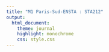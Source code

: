 ```yaml
---
title: "M1 Paris-Sud-ENSTA : STA212"
output:
  html_document:
    theme: journal
    highlight: monochrome
    css: style.css
---
```


<!-- [Introduction : supports](http://masedki.github.io/enseignements/sta212/intro_slides.pdf) -->

<!-- [Arbres de décision uniques et agrégation de modèles](http://masedki.github.io/enseignements/pdfs/arbres_agregation.pdf) -->

<!-- [Introduction : TP](http://masedki.github.io/enseignements/sta212/tp_intro.pdf)  -->
<!-- [Corrigé](http://masedki.github.io/enseignements/sta212/tp_intro.R) -->

<!-- [Code : arbres de décision  pour la régression](http://masedki.github.io/enseignements/rcode/rpart_insurance.R) -->

<!-- [Code : arbres de décision  pour la classification et fôrets aléatoires](http://masedki.github.io/enseignements/rcode/rpart_pima.R) -->

<!-- [Code de la séance du 27/04/2020](http://masedki.github.io/enseignements/rcode/xgboost.R) -->

<!-- [TP : classification d'images](http://masedki.github.io/enseignements/sta212/mnist.pdf) -->
<!-- [Corrigé : séance du 04/05/2020](http://masedki.github.io/enseignements/rcode/tp_mnist.R) -->

<!-- [supports :  réseaux de neurones](http://masedki.github.io/enseignements/pdfs/apprentissage/nn.pdf) -->

<!-- [Jeu de données : mixture.example](http://masedki.github.io/enseignements/datasets/mixture_example.rda) -->

<!-- [Jeu de données coûts de soins](http://masedki.github.io/enseignements/datasets/insurance.rda) -->